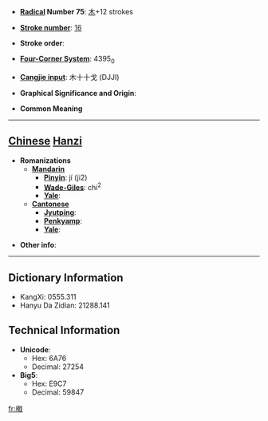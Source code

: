 * '''[[Wiktionary:Chinese radical index| Radical]] Number 75''': [[Wiktionary:Chinese radical index 木|木]]+12 strokes

* '''[[Wiktionary:Chinese total strokes index|Stroke number]]''': [[Wiktionary:Chinese total strokes index 16|16]]

* '''Stroke order''': 

* '''[[Wiktionary:Chinese four corner index|Four-Corner System]]''': 4395<sub>0</sub>

* '''[[Wiktionary:Chinese Cangjie index|Cangjie input]]''': 木十十戈 (DJJI)

* '''Graphical Significance and Origin''': 

* '''Common Meaning'''

----

== [[Chinese]] [[Hanzi]] ==

* '''Romanizations'''
** '''[[Mandarin]]'''
*** '''[[Pinyin]]''': jí (ji2)
*** '''[[Wade-Giles]]''': chi<sup>2</sup>
*** '''[[Yale]]''': 
** '''[[Cantonese]]'''
*** '''[[Jyutping]]''':
*** '''[[Penkyamp]]''': 
*** '''[[Yale]]''': 

* '''Other info''': 

----

== Dictionary Information ==

* KangXi: 0555.311
* Hanyu Da Zidian: 21288.141

== Technical Information ==

* '''Unicode''':
** Hex: 6A76
** Decimal: 27254
* '''Big5''':
** Hex: E9C7
** Decimal: 59847

[[fr:橶]]